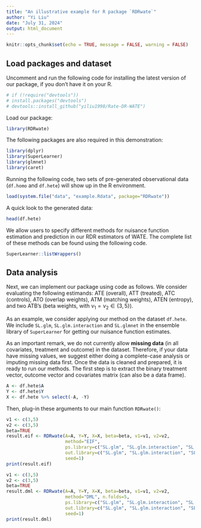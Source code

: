 ```yaml
---
title: "An illustrative example for R package `RDRwate`"
author: "Yi Liu"
date: "July 31, 2024"
output: html_document
---
```


```r
knitr::opts_chunk$set(echo = TRUE, message = FALSE, warning = FALSE)
```

## Load packages and dataset

Uncomment and run the following code for installing the latest version of our package, if you don't have it on your R. 

```r
# if (!require("devtools"))
# install.packages("devtools")
# devtools::install_github("yiliu1998/Rate-DR-WATE")
```

Load our package: 

```r
library(RDRwate)
```

The following packages are also required in this demonstration: 

```r
library(dplyr)
library(SuperLearner)
library(glmnet)
library(caret)
```

Running the following code, two sets of pre-generated observational data (`df.homo` and `df.hete`) will show up in the R environment. 

```r
load(system.file("data", "example.Rdata", package="RDRwate"))
```

A quick look to the generated data:

```r
head(df.hete)
```

We allow users to specify different methods for nuisance function estimation and prediction in our RDR estimators of WATE. The complete list of these methods can be found using the following code. 

```r
SuperLearner::listWrappers()
```

## Data analysis

Next, we can implement our package using code as follows. We consider evaluating the following estimands: ATE (overall), ATT (treated), ATC (controls), ATO (overlap weights), ATM (matching weights), ATEN (entropy), and two ATB's (beta weights, with $\nu_1=\nu_2\in\{3,5\}$). 

As an example, we consider applying our method on the dataset `df.hete`. We include `SL.glm`, `SL.glm.interaction` and `SL.glmnet` in the ensemble library of `SuperLearner` for getting our nuisance function estimates. 

As an important remark, we do not currently allow **missing data** (in all covariates, treatment and outcome) in the dataset. Therefore, if your data have missing values, we suggest either doing a complete-case analysis or imputing missing data first. Once the data is cleaned and prepared, it is ready to run our methods. The first step is to extract the binary treatment vector, outcome vector and covariates matrix (can also be a data frame). 

```r
A <- df.hete$A
Y <- df.hete$Y
X <- df.hete %>% select(-A, -Y)
```

Then, plug-in these arguments to our main function `RDRwate()`: 

```r
v1 <- c(3,5)
v2 <- c(3,5)
beta=TRUE
result.eif <- RDRwate(A=A, Y=Y, X=X, beta=beta, v1=v1, v2=v2,
                      method="EIF", 
                      ps.library=c("SL.glm", "SL.glm.interaction", "SL.glmnet"),
                      out.library=c("SL.glm", "SL.glm.interaction", "SL.glmnet"),
                      seed=1)
print(result.eif)
```

```r
v1 <- c(3,5)
v2 <- c(3,5)
beta=TRUE
result.dml <- RDRwate(A=A, Y=Y, X=X, beta=beta, v1=v1, v2=v2,
                      method="DML", n.folds=5,
                      ps.library=c("SL.glm", "SL.glm.interaction", "SL.glmnet"),
                      out.library=c("SL.glm", "SL.glm.interaction", "SL.glmnet"),
                      seed=1)
print(result.dml)
```

